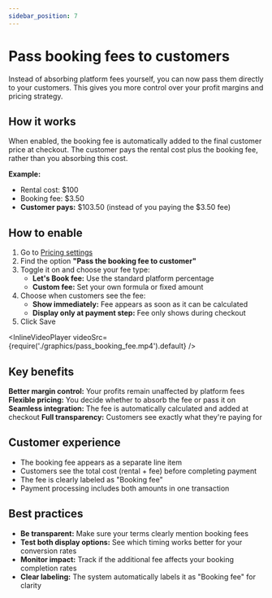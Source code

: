 ```yaml
---
sidebar_position: 7
---
```



# Pass booking fees to customers

Instead of absorbing platform fees yourself, you can now pass them directly to your customers. This gives you more control over your profit margins and pricing strategy.

## How it works

When enabled, the booking fee is automatically added to the final customer price at checkout. The customer pays the rental cost plus the booking fee, rather than you absorbing this cost.

**Example:**

- Rental cost: $100
- Booking fee: $3.50
- **Customer pays:** $103.50 (instead of you paying the $3.50 fee)

## How to enable

1. Go to [Pricing settings](https://dashboard.letsbook.app/pricing)
2. Find the option **"Pass the booking fee to customer"**
3. Toggle it on and choose your fee type:
    - **Let's Book fee:** Use the standard platform percentage
    - **Custom fee:** Set your own formula or fixed amount
4. Choose when customers see the fee:
    - **Show immediately:** Fee appears as soon as it can be calculated
    - **Display only at payment step:** Fee only shows during checkout
5. Click Save

<InlineVideoPlayer
    videoSrc={require('./graphics/pass_booking_fee.mp4').default}
/>

## Key benefits

**Better margin control:** Your profits remain unaffected by platform fees
**Flexible pricing:** You decide whether to absorb the fee or pass it on
**Seamless integration:** The fee is automatically calculated and added at checkout
**Full transparency:** Customers see exactly what they're paying for

## Customer experience

- The booking fee appears as a separate line item
- Customers see the total cost (rental + fee) before completing payment
- The fee is clearly labeled as "Booking fee"
- Payment processing includes both amounts in one transaction

## Best practices

- **Be transparent:** Make sure your terms clearly mention booking fees
- **Test both display options:** See which timing works better for your conversion rates
- **Monitor impact:** Track if the additional fee affects your booking completion rates
- **Clear labeling:** The system automatically labels it as "Booking fee" for clarity
